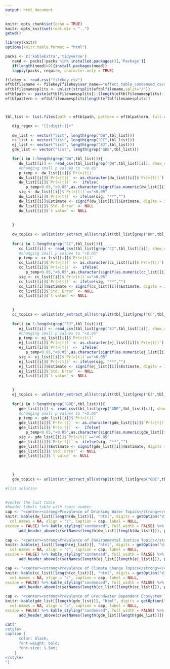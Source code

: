```yaml
---
output: html_document
---
```






```r
knitr::opts_chunk$set(echo = TRUE)
knitr::opts_knit$set(root.dir = "..")
getwd()
```


```r
library(knitr)
options(knitr.table.format = "html") 

packs <- c('kableExtra','tidyverse')
   need <- packs[!packs %in% installed.packages()[,'Package']]
   if(length(need)>0){install.packages(need)}
   lapply(packs, require, character.only = TRUE)
```   

```r
filekey <- read.csv("filekey.csv")
eftblfilename <- filekey[filekey$var_name=="effect_table_condensed_csvs_stmpaper",]$filepath
eftblfilenamesplits <- unlist(strsplit(eftblfilename,split="/"))
eftblpath <- paste(eftblfilenamesplits[1:(length(eftblfilenamesplits)-1)],collapse = "/")
eftblpattern <- eftblfilenamesplits[length(eftblfilenamesplits)]



tbl_list <- list.files(path = eftblpath, pattern = eftblpattern, full.names = T)

   dig_regex <- "[[:digit:]]+"
   
   dw_list <- vector("list", length(grep("DW",tbl_list)))  
   cc_list <- vector("list", length(grep("CC",tbl_list)))
   ej_list <- vector("list", length(grep("EJ",tbl_list)))
   gde_list <- vector("list", length(grep("GDE",tbl_list)))

   for(i in 1:length(grep("DW",tbl_list))){
      dw_list[[i]] <- read_csv(tbl_list[grep("DW",tbl_list)[i]], show_col_types = FALSE)
      #changing small p values to "<0.05"
      p_temp <- dw_list[[i]]$`Pr(>|t|)`
      dw_list[[i]]$`Pr(>|t|)` <- as.character(dw_list[[i]]$`Pr(>|t|)`)
      dw_list[[i]]$`Pr(>|t|)` <-  ifelse(
         p_temp<0.05,"<0.05",as.character(signif(as.numeric(dw_list[[i]]$`Pr(>|t|)`),digits = 2)))
      sig <- dw_list[[i]]$`Pr(>|t|)`=="<0.05"
      dw_list[[i]]$`Pr(>|t|)` <- ifelse(sig, "**","")
      dw_list[[i]]$Estimate <- signif(dw_list[[i]]$Estimate, digits = 3)
      dw_list[[i]]$`Std. Error` <- NULL
      dw_list[[i]]$`t value` <- NULL
         
 
   }
   
   dw_topics <- unlist(str_extract_all(strsplit(tbl_list[grep("DW",tbl_list)], ":")[[1]][2], dig_regex))
   
   for(i in 1:length(grep("CC",tbl_list))){
      cc_list[[i]] <- read_csv(tbl_list[grep("CC",tbl_list)[i]], show_col_types = FALSE)
      #changing small p values to "<0.05"
      p_temp <- cc_list[[i]]$`Pr(>|t|)`
      cc_list[[i]]$`Pr(>|t|)` <- as.character(cc_list[[i]]$`Pr(>|t|)`)
      cc_list[[i]]$`Pr(>|t|)` <-  ifelse(
         p_temp<0.05,"<0.05",as.character(signif(as.numeric(cc_list[[i]]$`Pr(>|t|)`),digits = 2)))
      sig <- cc_list[[i]]$`Pr(>|t|)`=="<0.05" 
      cc_list[[i]]$`Pr(>|t|)` <- ifelse(sig, "**","")
      cc_list[[i]]$Estimate <- signif(cc_list[[i]]$Estimate, digits = 3)
      cc_list[[i]]$`Std. Error` <- NULL
      cc_list[[i]]$`t value` <- NULL
         

   }
   cc_topics <- unlist(str_extract_all(strsplit(tbl_list[grep("CC",tbl_list)], ":")[[1]][2], dig_regex))
   
   for(i in 1:length(grep("EJ",tbl_list))){
      ej_list[[i]] <- read_csv(tbl_list[grep("EJ",tbl_list)[i]], show_col_types = FALSE)
      #changing small p values to "<0.05"
      p_temp <- ej_list[[i]]$`Pr(>|t|)`
      ej_list[[i]]$`Pr(>|t|)` <- as.character(ej_list[[i]]$`Pr(>|t|)`)
      ej_list[[i]]$`Pr(>|t|)` <-  ifelse(
         p_temp<0.05,"<0.05",as.character(signif(as.numeric(ej_list[[i]]$`Pr(>|t|)`),digits = 2)))
      sig <- ej_list[[i]]$`Pr(>|t|)`=="<0.05" 
      ej_list[[i]]$`Pr(>|t|)` <- ifelse(sig, "**","")
      ej_list[[i]]$Estimate <- signif(ej_list[[i]]$Estimate, digits = 3)
      ej_list[[i]]$`Std. Error` <- NULL
      ej_list[[i]]$`t value` <- NULL
         

   }
   ej_topics <- unlist(str_extract_all(strsplit(tbl_list[grep("EJ",tbl_list)], ":")[[1]][2], dig_regex))
   
   for(i in 1:length(grep("GDE",tbl_list))){
      gde_list[[i]] <- read_csv(tbl_list[grep("GDE",tbl_list)[i]], show_col_types = FALSE)
      #changing small p values to "<0.05"
      p_temp <- gde_list[[i]]$`Pr(>|t|)`
      gde_list[[i]]$`Pr(>|t|)` <- as.character(gde_list[[i]]$`Pr(>|t|)`)
      gde_list[[i]]$`Pr(>|t|)` <-  ifelse(
         p_temp<0.05,"<0.05",as.character(signif(as.numeric(gde_list[[i]]$`Pr(>|t|)`),digits = 2)))
      sig <- gde_list[[i]]$`Pr(>|t|)`=="<0.05"
      gde_list[[i]]$`Pr(>|t|)` <- ifelse(sig, "**","")
      gde_list[[i]]$Estimate <- signif(gde_list[[i]]$Estimate, digits = 3)
      gde_list[[i]]$`Std. Error` <- NULL
      gde_list[[i]]$`t value` <- NULL
         
      

   }
   gde_topics <- unlist(str_extract_all(strsplit(tbl_list[grep("GDE",tbl_list)], ":")[[1]][2], dig_regex))
```


```r
#list solution
    

#center the last table
#header labels table with topic number
cap <- "<center><strong>Prevalence of Drinking Water Topics</strong></center>"
knitr::kable(dw_list[[length(dw_list)]], "html", digits = getOption("digits"), row.names = NA,
  col.names = NA, align = "c", caption = cap, label = NULL,
escape = FALSE) %>% kable_styling("condensed", full_width = FALSE) %>% 
      add_header_above(c(setNames(length(dw_list[[length(dw_list)]]), paste0("Topic ",dw_topics,collapse="+")))) 
   
cap <- "<center><strong>Prevalence of Environmental Justice Topics</strong></center>"
knitr::kable(ej_list[[length(ej_list)]], "html", digits = getOption("digits"), row.names = NA,
  col.names = NA, align = "c", caption = cap, label = NULL,
escape = FALSE) %>% kable_styling("condensed", full_width = FALSE) %>% 
      add_header_above(c(setNames(length(ej_list[[length(ej_list)]]), paste0("Topic ",ej_topics,collapse="+")))) 

cap <- "<center><strong>Prevalence of Climate Change Topics</strong></center>"
knitr::kable(cc_list[[length(cc_list)]], "html", digits = getOption("digits"), row.names = NA,
  col.names = NA, align = "c", caption = cap, label = NULL,
escape = FALSE) %>% kable_styling("condensed", full_width = FALSE) %>% 
      add_header_above(c(setNames(length(cc_list[[length(cc_list)]]), paste0("Topic ",cc_topics,collapse="+")))) 

cap <- "<center><strong>Prevalence of Groundwater Dependent Ecosystem Topics</strong></center>"
knitr::kable(gde_list[[length(gde_list)]], "html", digits = getOption("digits"), row.names = NA,
  col.names = NA, align = "c", caption = cap, label = NULL,
escape = FALSE) %>% kable_styling("condensed", full_width = FALSE) %>% 
      add_header_above(c(setNames(length(gde_list[[length(gde_list)]]), paste0("Topic ",gde_topics,collapse="+")))) 
```

```r
cat("
<style>
caption {
      color: black;
      font-weight: bold;
      font-size: 1.5em;
    }
</style>
")
```

